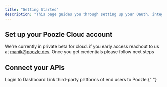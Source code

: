 ```yaml
---
title: "Getting Started"
description: "This page guides you through setting up your Oauth, integration account and managing syncs."
---
```


## Set up your Poozle Cloud account

We're currently in private beta for cloud. if you early access reachout to us at manik@poozle.dev. Once you get credentials please follow next steps

## Connect your APIs

<CardGroup cols={2}>
  <Card title="Login" href="/connect-data/login" color="#68a063">
    Login to Dashboard
  </Card>
  <Card
    title="Integration Account"
    href="/connect-data/create_integration_account"
    color="#68a063"
  >
    Link third-party platforms of end users to Poozle.{" "}
  </Card>

</CardGroup>
